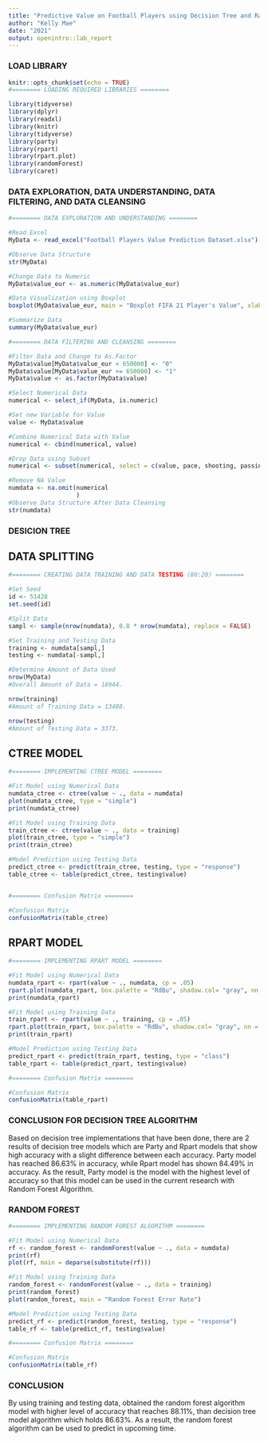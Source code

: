 ---
title: "Predictive Value on Football Players using Decision Tree and Random Forest Algorithms"
author: "Kelly Mae"
date: "2021"
output: openintro::lab_report
---

### LOAD LIBRARY

```{r, warning = FALSE, message = FALSE}
knitr::opts_chunk$set(echo = TRUE)
#======== LOADING REQUIRED LIBRARIES ========

library(tidyverse)
library(dplyr)
library(readxl)
library(knitr) 
library(tidyverse)
library(party)
library(rpart)
library(rpart.plot)
library(randomForest)
library(caret)

```

### DATA EXPLORATION, DATA UNDERSTANDING, DATA FILTERING, AND DATA CLEANSING

```{r}
#======== DATA EXPLORATION AND UNDERSTANDING ========

#Read Excel
MyData <- read_excel("Football Players Value Prediction Dataset.xlsx")

#Observe Data Structure
str(MyData)

#Change Data to Numeric
MyData$value_eur <- as.numeric(MyData$value_eur)

#Data Visualization using Boxplot
boxplot(MyData$value_eur, main = "Boxplot FIFA 21 Player's Value", xlab = "Players", ylab = "Values", col = c("cyan"), horizontal = TRUE, outline = FALSE)

#Summarize Data
summary(MyData$value_eur)

#======== DATA FILTERING AND CLEANSING ========

#Filter Data and Change to As.Factor 
MyData$value[MyData$value_eur < 650000] <- "0"
MyData$value[MyData$value_eur >= 650000] <- "1"
MyData$value <- as.factor(MyData$value)

#Select Numerical Data
numerical <- select_if(MyData, is.numeric)

#Set new Variable for Value
value <- MyData$value

#Combine Numerical Data with Value
numerical <- cbind(numerical, value)

#Drop Data using Subset
numerical <- subset(numerical, select = c(value, pace, shooting, passing, dribbling, defending, physic))

#Remove NA Value
numdata <- na.omit(numerical
                   )
#Observe Data Structure After Data Cleansing
str(numdata)

```

### DESICION TREE
## DATA SPLITTING

```{r}
#======== CREATING DATA TRAINING AND DATA TESTING (80:20) ========

#Set Seed
id <- 51428
set.seed(id)

#Split Data
sampl <- sample(nrow(numdata), 0.8 * nrow(numdata), replace = FALSE)

#Set Training and Testing Data
training <- numdata[sampl,]
testing <- numdata[-sampl,]

#Determine Amount of Data Used
nrow(MyData)
#Overall Amount of Data = 18944.

nrow(training)
#Amount of Training Data = 13488.

nrow(testing)
#Amount of Testing Data = 3373.

```

## CTREE MODEL

```{r fig, fig.height = 35, fig.width = 60}
#======== IMPLEMENTING CTREE MODEL ========

#Fit Model using Numerical Data
numdata_ctree <- ctree(value ~ ., data = numdata)
plot(numdata_ctree, type = "simple")
print(numdata_ctree)

#Fit Model using Training Data
train_ctree <- ctree(value ~ ., data = training)
plot(train_ctree, type = "simple")
print(train_ctree)

#Model Prediction using Testing Data
predict_ctree <- predict(train_ctree, testing, type = "response")
table_ctree <- table(predict_ctree, testing$value)


#======== Confusion Matrix ========

#Confusion Matrix
confusionMatrix(table_ctree)

```

## RPART MODEL

```{r}
#======== IMPLEMENTING RPART MODEL ========

#Fit Model using Numerical Data
numdata_rpart <- rpart(value ~ ., numdata, cp = .05)
rpart.plot(numdata_rpart, box.palette = "RdBu", shadow.col= "gray", nn = TRUE)
print(numdata_rpart)

#Fit Model using Training Data
train_rpart <- rpart(value ~ ., training, cp = .05)
rpart.plot(train_rpart, box.palette = "RdBu", shadow.col= "gray", nn = TRUE)
print(train_rpart)

#Model Prediction using Testing Data
predict_rpart <- predict(train_rpart, testing, type = "class")
table_rpart <- table(predict_rpart, testing$value)

#======== Confusion Matrix ========

#Confusion Matrix
confusionMatrix(table_rpart)

```

### CONCLUSION FOR DECISION TREE ALGORITHM

Based on decision tree implementations that have been done, there are 2 results of decision tree models which are Party and Rpart models that show high accuracy with a slight difference between each accuracy. Party model has reached 86.63% in accuracy, while Rpart model has shown 84.49% in accuracy. As the result, Party model is the model with the highest level of accuracy so that this model can be used in the current research with Random Forest Algorithm.


### RANDOM FOREST

```{r}
#======== IMPLEMENTING RANDOM FOREST ALGORITHM ========

#Fit Model using Numerical Data
rf <- random_forest <- randomForest(value ~ ., data = numdata)
print(rf) 
plot(rf, main = deparse(substitute(rf)))

#Fit Model using Training Data
random_forest <- randomForest(value ~ ., data = training)
print(random_forest) 
plot(random_forest, main = "Random Forest Error Rate")

#Model Prediction using Testing Data
predict_rf <- predict(random_forest, testing, type = "response")
table_rf <- table(predict_rf, testing$value)

#======== Confusion Matrix ========

#Confusion Matrix
confusionMatrix(table_rf)

```

### CONCLUSION

By using training and testing data, obtained the random forest algorithm model with higher level of accuracy that reaches 88.11%, than decision tree model algorithm which holds 86.63%. As a result, the random forest algorithm can be used to predict in upcoming time.